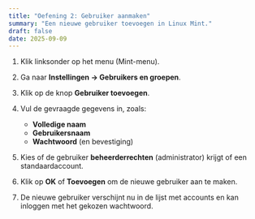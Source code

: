 ```yaml
---
title: "Oefening 2: Gebruiker aanmaken"
summary: "Een nieuwe gebruiker toevoegen in Linux Mint."
draft: false
date: 2025-09-09
---
```


1) Klik linksonder op het menu (Mint-menu).

2) Ga naar **Instellingen → Gebruikers en groepen**.

3) Klik op de knop **Gebruiker toevoegen**.

4) Vul de gevraagde gegevens in, zoals:
   - **Volledige naam**
   - **Gebruikersnaam**
   - **Wachtwoord** (en bevestiging)

5) Kies of de gebruiker **beheerderrechten** (administrator) krijgt of een standaardaccount.

6) Klik op **OK** of **Toevoegen** om de nieuwe gebruiker aan te maken.

7) De nieuwe gebruiker verschijnt nu in de lijst met accounts en kan inloggen met het gekozen wachtwoord.
